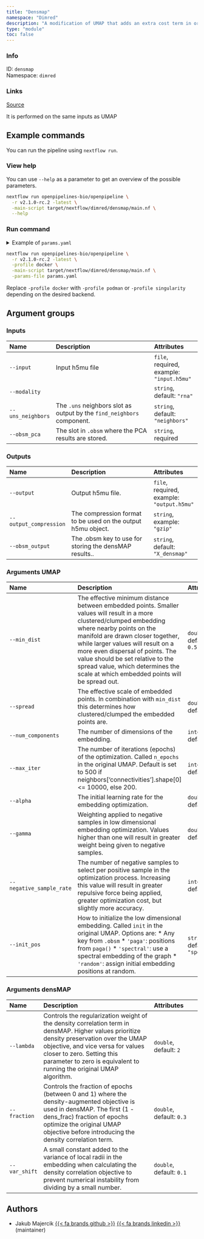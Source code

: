 ```yaml
---
title: "Densmap"
namespace: "Dimred"
description: "A modification of UMAP that adds an extra cost term in order to preserve information  about the relative local density of the data."
type: "module"
toc: false
---
```


::: {.column-margin}

### Info

ID: `densmap`  
Namespace: `dimred`

### Links
[Source](https://github.com/openpipelines-bio/openpipeline/blob/v2.1.0-rc.2/src/dimred/densmap/config.vsh.yaml){.btn-action .btn-sm .btn-info .btn role="button"}

:::

It is performed on the same inputs as UMAP

## Example commands

You can run the pipeline using `nextflow run`.

### View help

You can use `--help` as a parameter to get an overview of the possible parameters.

```bash
nextflow run openpipelines-bio/openpipeline \
  -r v2.1.0-rc.2 -latest \
  -main-script target/nextflow/dimred/densmap/main.nf \
  --help
```

### Run command

<details>
<summary>Example of `params.yaml`</summary>
```yaml
# Inputs
input: # please fill in - example: "input.h5mu"
modality: "rna"
uns_neighbors: "neighbors"
obsm_pca: # please fill in - example: "foo"

# Outputs
# output: "$id.$key.output.h5mu"
# output_compression: "gzip"
obsm_output: "X_densmap"

# Arguments UMAP
min_dist: 0.5
spread: 1.0
num_components: 2
max_iter: 0
alpha: 1.0
gamma: 1.0
negative_sample_rate: 5
init_pos: "spectral"

# Arguments densMAP
lambda: 2.0
fraction: 0.3
var_shift: 0.1

# Nextflow input-output arguments
publish_dir: # please fill in - example: "output/"
# param_list: "my_params.yaml"

# Arguments
```
</details>

```bash
nextflow run openpipelines-bio/openpipeline \
  -r v2.1.0-rc.2 -latest \
  -profile docker \
  -main-script target/nextflow/dimred/densmap/main.nf \
  -params-file params.yaml
```

:::{.callout-note}
Replace `-profile docker` with `-profile podman` or `-profile singularity` depending on the desired backend.
:::

## Argument groups

### Inputs

|Name              |Description                                                            |Attributes                                |
|:----------|:--------------------------------------------------|:--------------------|
|`--input`         |Input h5mu file                                                        |`file`, required, example: `"input.h5mu"` |
|`--modality`      |                                                                       |`string`, default: `"rna"`                |
|`--uns_neighbors` |The `.uns` neighbors slot as output by the `find_neighbors` component. |`string`, default: `"neighbors"`          |
|`--obsm_pca`      |The slot in `.obsm` where the PCA results are stored.                  |`string`, required                        |


### Outputs

|Name                   |Description                                                  |Attributes                                 |
|:----------|:--------------------------------------------------|:--------------------|
|`--output`             |Output h5mu file.                                            |`file`, required, example: `"output.h5mu"` |
|`--output_compression` |The compression format to be used on the output h5mu object. |`string`, example: `"gzip"`                |
|`--obsm_output`        |The .obsm key to use for storing the densMAP results..       |`string`, default: `"X_densmap"`           |


### Arguments UMAP

|Name                     |Description                                                                                                                                                                                                                                                                                                                                                                                   |Attributes                      |
|:----------|:--------------------------------------------------|:--------------------|
|`--min_dist`             |The effective minimum distance between embedded points. Smaller values will result  in a more clustered/clumped embedding where nearby points on the manifold are drawn  closer together, while larger values will result on a more even dispersal of points.  The value should be set relative to the spread value, which determines the scale at  which embedded points will be spread out. |`double`, default: `0.5`        |
|`--spread`               |The effective scale of embedded points. In combination with `min_dist` this  determines how clustered/clumped the embedded points are.                                                                                                                                                                                                                                                        |`double`, default: `1`          |
|`--num_components`       |The number of dimensions of the embedding.                                                                                                                                                                                                                                                                                                                                                    |`integer`, default: `2`         |
|`--max_iter`             |The number of iterations (epochs) of the optimization. Called `n_epochs`  in the original UMAP. Default is set to 500 if  neighbors['connectivities'].shape[0] <= 10000, else 200.                                                                                                                                                                                                            |`integer`, default: `0`         |
|`--alpha`                |The initial learning rate for the embedding optimization.                                                                                                                                                                                                                                                                                                                                     |`double`, default: `1`          |
|`--gamma`                |Weighting applied to negative samples in low dimensional embedding optimization.  Values higher than one will result in greater weight being given to negative samples.                                                                                                                                                                                                                       |`double`, default: `1`          |
|`--negative_sample_rate` |The number of negative samples to select per positive sample in the optimization process. Increasing this value will result in greater repulsive force being applied, greater optimization cost, but slightly more accuracy.                                                                                                                                                                  |`integer`, default: `5`         |
|`--init_pos`             |How to initialize the low dimensional embedding. Called `init` in the original UMAP. Options are:    * Any key from `.obsm` * `'paga'`: positions from `paga()` * `'spectral'`: use a spectral embedding of the graph * `'random'`: assign initial embedding positions at random.                                                                                                             |`string`, default: `"spectral"` |


### Arguments densMAP

|Name          |Description                                                                                                                                                                                                                                                                             |Attributes               |
|:----------|:--------------------------------------------------|:--------------------|
|`--lambda`    |Controls the regularization weight of the density correlation term in densMAP.  Higher values prioritize density preservation over the UMAP objective, and vice versa  for values closer to zero. Setting this parameter to zero is equivalent to running  the original UMAP algorithm. |`double`, default: `2`   |
|`--fraction`  |Controls the fraction of epochs (between 0 and 1) where the density-augmented objective  is used in densMAP. The first (1 - dens_frac) fraction of epochs optimize the original  UMAP objective before introducing the density correlation term.                                        |`double`, default: `0.3` |
|`--var_shift` |A small constant added to the variance of local radii in the embedding when calculating  the density correlation objective to prevent numerical instability from dividing by a  small number.                                                                                           |`double`, default: `0.1` |

## Authors


  * Jakub Majercik [{{< fa brands github >}}](https://github.com/jakubmajercik) [{{< fa brands linkedin >}}](https://linkedin.com/in/jakubmajercik) (maintainer)

